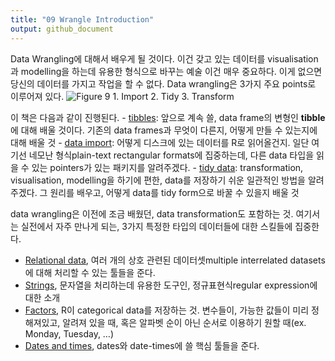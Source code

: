 ```yaml
---
title: "09 Wrangle Introduction"
output: github_document
---
```


Data Wrangling에 대해서 배우게 될 것이다.
이건 갖고 있는 데이터를 visualisation과 modelling을 하는데 유용한 형식으로 바꾸는 예술
이건 매우 중요하다. 이게 없으면 당신의 데이터를 가지고 작업을 할 수 없다.
Data wrangling은 3가지 주요 points로 이루어져 있다.
![Figure 9](https://d33wubrfki0l68.cloudfront.net/e3f9e555d0035731c04642ceb58a03fb84b98a7d/4f070/diagrams/data-science-wrangle.png)
1. Import
2. Tidy
3. Transform

이 책은 다음과 같이 진행된다.
- [tibbles](https://blog-for-phil.readthedocs.io/en/latest/R%20for%20Data%20Science/10-Tibbles/): 앞으로 계속 쓸, data frame의 변형인 **tibble**에 대해 배울 것이다.
	기존의 data frames과 무엇이 다른지, 어떻게 만들 수 있는지에 대해 배울 것
- [data import](https://blog-for-phil.readthedocs.io/en/latest/R%20for%20Data%20Science/11-Data-Import/): 어떻게 디스크에 있는 데이터를 R로 읽어올건지. 
	일단 여기선 네모난 형식plain-text rectangular formats에 집중하는데,
	다른 data 타입을 읽을 수 있는 pointers가 있는 패키지를 알려주겠다.
- [tidy data](https://blog-for-phil.readthedocs.io/en/latest/R%20for%20Data%20Science/12-Tidy-data/): transformation, visualisation, modelling을 하기에 편한, data를 저장하기 쉬운	일관적인 방법을 알려주겠다. 
	그 원리를 배우고, 어떻게 data를 tidy form으로 바꿀 수 있을지 배울 것

data wrangling은 이전에 조금 배웠던, data transformation도 포함하는 것. 
여기서는 실전에서 자주 만나게 되는, 3가지 특정한 타입의 데이터들에 대한 스킬들에 집중한다.

- [Relational data](https://blog-for-phil.readthedocs.io/en/latest/R%20for%20Data%20Science/13-Relational-data/), 여러 개의 상호 관련된 데이터셋multiple interrelated datasets에 대해 처리할 수 있는 툴들을 준다.
- [Strings](https://blog-for-phil.readthedocs.io/en/latest/R%20for%20Data%20Science/14-Strings/), 문자열을 처리하는데 유용한 도구인, 정규표현식regular expression에 대한 소개
- [Factors](https://blog-for-phil.readthedocs.io/en/latest/R%20for%20Data%20Science/15-Factors/), R이 categorical data를 저장하는 것. 
	변수들이, 가능한 값들이 미리 정해져있고, 알려져 있을 때,
	혹은 알파벳 순이 아닌 순서로 이용하기 원할 때(ex. Monday, Tuesday, ...)
- [Dates and times](), dates와 date-times에 쓸 핵심 툴들을 준다.
